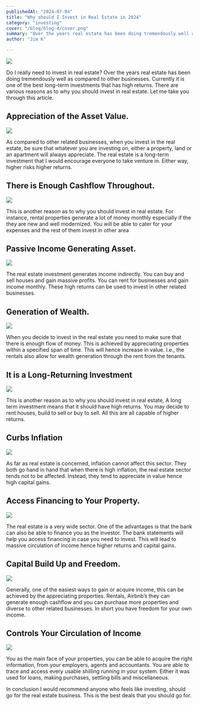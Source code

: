 ```yaml
---
publishedAt: "2024-07-04"
title: "Why should I Invest in Real Estate in 2024"
category: "investing"
cover: "/blog/blog-4/cover.png"
summary: "Over the years real estate has been doing tremendously well as compared to other businesses. Currently it is one of the best long-term investments that has high returns."
author: "Jim K"

---
```



![](/public/blog/blog-4/cover.png)

Do I really need to invest in real estate? Over the years real estate has been doing tremendously well as compared to other businesses. Currently it is one of the best long-term investments that has high returns. There are various reasons as to why you should invest in real estate. Let me take you through this article.

## Appreciation of the Asset Value.

![](/public/blog/blog-4/image-1.png)

As compared to other related businesses, when you invest in the real estate, be sure that whatever you are investing on, either a property, land or an apartment will always appreciate. The real estate is a long-term investment that I would encourage everyone to take venture in. Either way, higher risks higher returns.

## There is Enough Cashflow Throughout.

![](/public/blog/blog-4/image-2.png)

This is another reason as to why you should invest in real estate. For instance, rental properties generate a lot of money monthly especially if the they are new and well modernized. You will be able to cater for your expenses and the rest of them invest in other area

## Passive Income Generating Asset.

![](/public/blog/blog-4/image-3.png)

The real estate investment generates income indirectly. You can buy and sell houses and gain massive profits. You can rent for businesses and gain income monthly. These high returns can be used to invest in other related businesses.

## Generation of Wealth.

![](/public/blog/blog-4/image-4.png)

When you decide to invest in the real estate you need to make sure that there is enough flow of money. This is achieved by appreciating properties within a specified span of time. This will hence increase in value. I.e., the rentals also allow for wealth generation through the rent from the tenants.

## It is a Long-Returning Investment

![](/public/blog/blog-4/image-5.png)

This is another reason as to why you should invest in real estate, A long term investment means that it should have high returns. You may decide to rent houses, build to sell or buy to sell. All this are all capable of higher returns.

## Curbs Inflation

![](/public/blog/blog-4/image-6.png)

As far as real estate is concerned, inflation cannot affect this sector. They both go hand in hand that when there is high inflation, the real estate sector tends not to be affected. Instead, they tend to appreciate in value hence high capital gains.

## Access Financing to Your Property.

![](/public/blog/blog-4/image-7.png)

The real estate is a very wide sector. One of the advantages is that the bank can also be able to finance you as the investor. The bank statements will help you access financing in case you need to invest. This will lead to massive circulation of income hence higher returns and capital gains.

## Capital Build Up and Freedom.

![](/public/blog/blog-4/image-8.png)

Generally, one of the easiest ways to gain or acquire income, this can be achieved by the appreciating properties. Rentals, Airbnb’s they can generate enough cashflow and you can purchase more properties and diverse to other related businesses. In short you have freedom for your own income.

## Controls Your Circulation of Income

![](/public/blog/blog-4/image-9.png)

You as the main face of your properties, you can be able to acquire the right information, from your employers, agents and accountants. You are able to trace and access every usable shilling running in your system. Either it was used for loans, making purchases, settling bills and miscellaneous.

In conclusion I would recommend anyone who feels like investing, should go for the real estate business. This is the best deals that you should go for.
